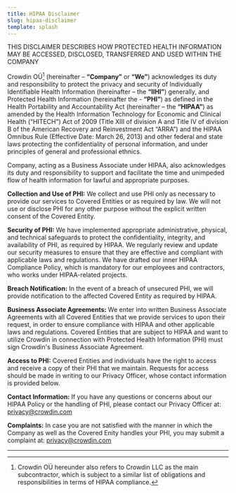 ```yaml
---
title: HIPAA Disclaimer
slug: hipaa-disclaimer
template: splash
---
```


THIS DISCLAIMER DESCRIBES HOW PROTECTED HEALTH INFORMATION MAY BE ACCESSED, DISCLOSED, TRANSFERRED AND USED WITHIN THE COMPANY

Crowdin OÜ[^1] (hereinafter – **“Company”** or **“We”**) acknowledges its duty and responsibility to protect the privacy and security of Individually Identifiable Health Information (hereinafter – the **“IIHI”**) generally, and Protected Health Information (hereinafter the - **“PHI”**) as defined in the Health Portability and Accountability Act (hereinafter – the **“HIPAA”**) as amended by the Health Information Technology for Economic and Clinical Health (“HITECH”) Act of 2009 (Title XIII of division A and Title IV of division B of the American Recovery and Reinvestment Act “ARRA”) and the HIPAA Omnibus Rule (Effective Date: March 26, 2013) and other federal and state laws protecting the confidentiality of personal information, and under principles of general and professional ethnics.

Company, acting as a Business Associate under HIPAA, also acknowledges its duty and responsibility to support and facilitate the time and unimpeded flow of health information for lawful and appropriate purposes.

**Collection and Use of PHI:** We collect and use PHI only as necessary to provide our services to Covered Entities or as required by law. We will not use or disclose PHI for any other purpose without the explicit written consent of the Covered Entity.

**Security of PHI:** We have implemented appropriate administrative, physical, and technical safeguards to protect the confidentiality, integrity, and availability of PHI, as required by HIPAA. We regularly review and update our security measures to ensure that they are effective and compliant with applicable laws and regulations. We have drafted our inner HIPAA Compliance Policy, which is mandatory for our employees and contractors, who works under HIPAA-related projects.

**Breach Notification:** In the event of a breach of unsecured PHI, we will provide notification to the affected Covered Entity as required by HIPAA.

**Business Associate Agreements:** We enter into written Business Associate Agreements with all Covered Entities that we provide services to upon their request, in order to ensure compliance with HIPAA and other applicable laws and regulations.  Covered Entities that are subject to HIPAA and want to utilize Crowdin in connection with Protected Health Information (PHI) must sign Crowdin's Business Associate Agreement.

**Access to PHI:** Covered Entities and individuals have the right to access and receive a copy of their PHI that we maintain. Requests for access should be made in writing to our Privacy Officer, whose contact information is provided below.

**Contact Information:** If you have any questions or concerns about our HIPAA Policy or the handling of PHI, please contact our Privacy Officer at: [privacy@crowdin.com](mailto:privacy@crowdin.com)

**Complaints:** In case you are not satisfied with the manner in which the Company as well as the Covered Enity handles your PHI, you may submit a complaint at: [privacy@crowdin.com](mailto:privacy@crowdin.com)

----------

[^1]: Crowdin OÜ hereunder also refers to Crowdin LLC as the main subcontractor, which is subject to a similar list of obligations and responsibilities in terms of HIPAA compliance.